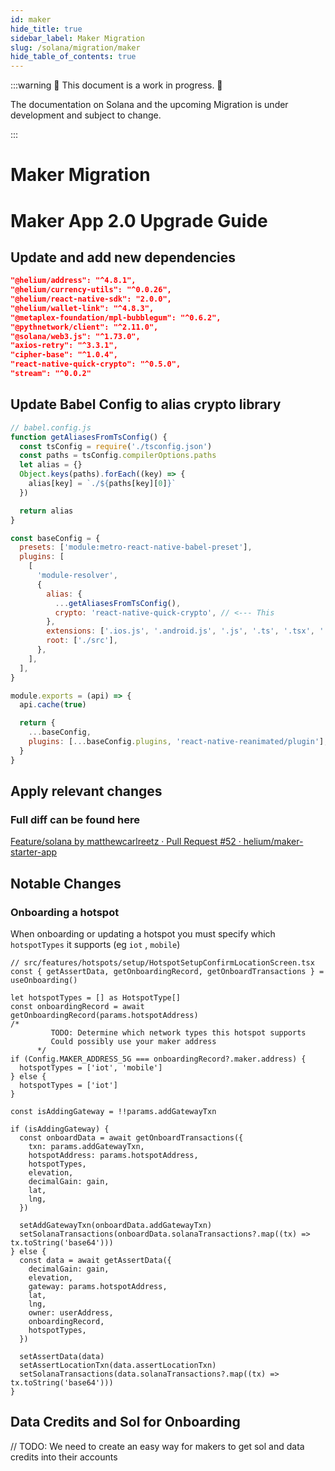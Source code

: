```yaml
---
id: maker
hide_title: true
sidebar_label: Maker Migration
slug: /solana/migration/maker
hide_table_of_contents: true
---
```



:::warning 🚧 This document is a work in progress. 🚧

The documentation on Solana and the upcoming Migration is under development and subject to change.

:::

# Maker Migration

# Maker App 2.0 Upgrade Guide

## Update and add new dependencies

```json
"@helium/address": "^4.8.1",
"@helium/currency-utils": "^0.0.26",
"@helium/react-native-sdk": "2.0.0",
"@helium/wallet-link": "^4.8.3",
"@metaplex-foundation/mpl-bubblegum": "^0.6.2",
"@pythnetwork/client": "^2.11.0",
"@solana/web3.js": "^1.73.0",
"axios-retry": "^3.3.1",
"cipher-base": "^1.0.4",
"react-native-quick-crypto": "^0.5.0",
"stream": "^0.0.2"
```

## Update Babel Config to alias crypto library

```jsx
// babel.config.js
function getAliasesFromTsConfig() {
  const tsConfig = require('./tsconfig.json')
  const paths = tsConfig.compilerOptions.paths
  let alias = {}
  Object.keys(paths).forEach((key) => {
    alias[key] = `./${paths[key][0]}`
  })

  return alias
}

const baseConfig = {
  presets: ['module:metro-react-native-babel-preset'],
  plugins: [
    [
      'module-resolver',
      {
        alias: {
          ...getAliasesFromTsConfig(),
          crypto: 'react-native-quick-crypto', // <--- This
        },
        extensions: ['.ios.js', '.android.js', '.js', '.ts', '.tsx', '.json'],
        root: ['./src'],
      },
    ],
  ],
}

module.exports = (api) => {
  api.cache(true)

  return {
    ...baseConfig,
    plugins: [...baseConfig.plugins, 'react-native-reanimated/plugin'],
  }
}
```

## Apply relevant changes

### Full diff can be found here

[Feature/solana by matthewcarlreetz · Pull Request #52 · helium/maker-starter-app](https://github.com/helium/maker-starter-app/pull/52/files?diff=split&w=1)

## Notable Changes

### Onboarding a hotspot

When onboarding or updating a hotspot you must specify which `hotspotTypes` it supports (eg `iot` ,
`mobile`)

```tsx
// src/features/hotspots/setup/HotspotSetupConfirmLocationScreen.tsx
const { getAssertData, getOnboardingRecord, getOnboardTransactions } = useOnboarding()

let hotspotTypes = [] as HotspotType[]
const onboardingRecord = await getOnboardingRecord(params.hotspotAddress)
/*
         TODO: Determine which network types this hotspot supports
         Could possibly use your maker address
      */
if (Config.MAKER_ADDRESS_5G === onboardingRecord?.maker.address) {
  hotspotTypes = ['iot', 'mobile']
} else {
  hotspotTypes = ['iot']
}

const isAddingGateway = !!params.addGatewayTxn

if (isAddingGateway) {
  const onboardData = await getOnboardTransactions({
    txn: params.addGatewayTxn,
    hotspotAddress: params.hotspotAddress,
    hotspotTypes,
    elevation,
    decimalGain: gain,
    lat,
    lng,
  })

  setAddGatewayTxn(onboardData.addGatewayTxn)
  setSolanaTransactions(onboardData.solanaTransactions?.map((tx) => tx.toString('base64')))
} else {
  const data = await getAssertData({
    decimalGain: gain,
    elevation,
    gateway: params.hotspotAddress,
    lat,
    lng,
    owner: userAddress,
    onboardingRecord,
    hotspotTypes,
  })

  setAssertData(data)
  setAssertLocationTxn(data.assertLocationTxn)
  setSolanaTransactions(data.solanaTransactions?.map((tx) => tx.toString('base64')))
}
```

## Data Credits and Sol for Onboarding

// TODO: We need to create an easy way for makers to get sol and data credits into their accounts
